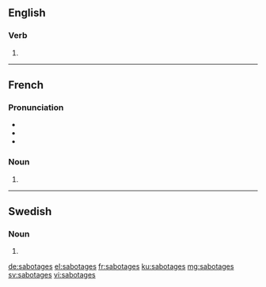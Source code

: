 ==English==

===Verb===
{{head|en}}

# {{en-third-person singular of|sabotage}}

----

==French==

===Pronunciation===
* {{IPA|/sa.bɔ.taʒ/|lang=fr}}
* {{homophones|sabotage|lang=fr}}
* {{hyphenation|sa|bo|tages|lang=fr}}

===Noun===
{{head|fr|plural}} {{g|m-p}}

# {{plural of|sabotage|lang=fr}}

----

==Swedish==

===Noun===
{{head|sv|noun form}}

# {{sv-noun-form-indef-gen|sabotage}}

[[de:sabotages]]
[[el:sabotages]]
[[fr:sabotages]]
[[ku:sabotages]]
[[mg:sabotages]]
[[sv:sabotages]]
[[vi:sabotages]]